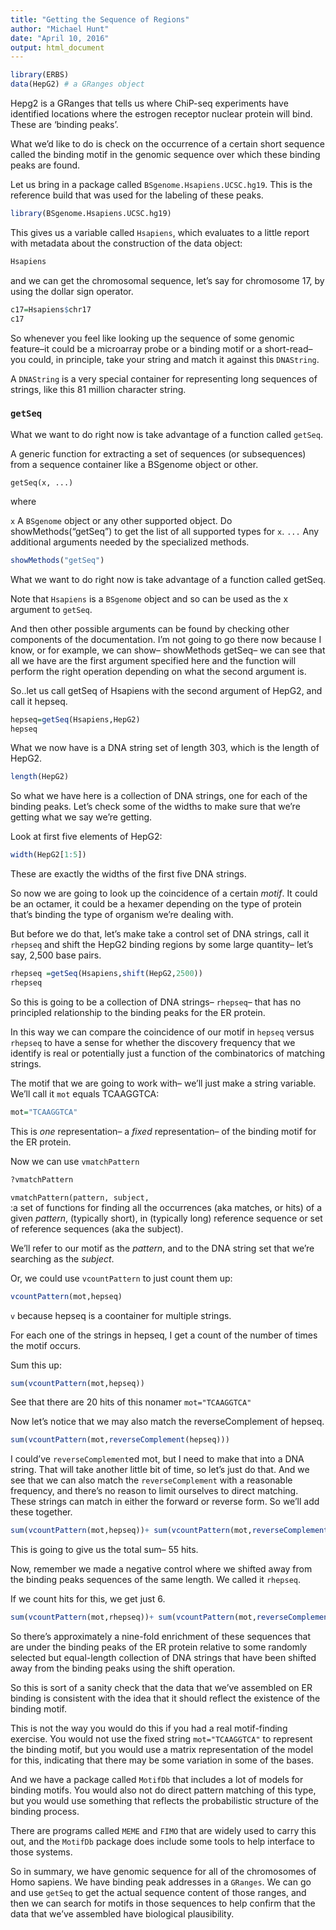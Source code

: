 ```yaml
---
title: "Getting the Sequence of Regions"
author: "Michael Hunt"
date: "April 10, 2016"
output: html_document
---
```


```r
library(ERBS)
data(HepG2) # a GRanges object
```
Hepg2 is a GRanges that tells us where ChiP-seq experiments have identified locations where the estrogen receptor nuclear protein will bind. These are 'binding peaks'.

What we'd like to do is check on the occurrence of a certain short sequence called the binding motif in the genomic sequence over which these binding peaks are found.

Let us bring in a package called `BSgenome.Hsapiens.UCSC.hg19`.
This is the reference build that was used for the labeling of these peaks.

```r
library(BSgenome.Hsapiens.UCSC.hg19)
```

This gives us a variable called `Hsapiens`, which evaluates to a little report with metadata about the construction of the data object:

```r
Hsapiens
```
and we can get the chromosomal sequence, let's say for chromosome 17,
by using the dollar sign operator.

```r
c17=Hsapiens$chr17
c17
```
So whenever you feel like looking up the sequence of some genomic feature--it could be a microarray probe or a binding motif or a short-read-- you could, in principle, take your string and match it against this `DNAString`.

A `DNAString` is a very special container for representing long sequences of strings, like this 81 million character string.

### `getSeq`

What we want to do right now is take advantage of a function called `getSeq`.

A generic function for extracting a set of sequences (or subsequences) from a sequence container like a BSgenome object or other.

`getSeq(x, ...)`

where

`x`	 A `BSgenome` object or any other supported object. Do showMethods("getSeq") to get the list of all supported types for `x`. 
`...`	 Any additional arguments needed by the specialized methods.

```r
showMethods("getSeq")
```

What we want to do right now is take advantage of a function called getSeq.

Note that `Hsapiens` is a `BSgenome` object and so can be used as the x argument to `getSeq`.

And then other possible arguments can be found by checking other components of the documentation. I'm not going to go there now because I know, or for example, we can show-- showMethods getSeq-- we can see that all we have are the first argument specified here and the function will perform the right operation depending on what the second argument is.  

So..let us call getSeq of Hsapiens with the second argument of HepG2, and call it hepseq.

```r
hepseq=getSeq(Hsapiens,HepG2)
hepseq
```

What we now have is a DNA string set of length 303, which is the length of HepG2.

```r
length(HepG2)
```

So what we have here is a collection of DNA strings, one for each of the binding peaks. Let's check some of the widths to make sure that we're getting what we say we're getting.

Look at first five elements of HepG2:

```r
width(HepG2[1:5])
```

These are exactly the widths of the first five DNA strings.

So now we are going to look up the coincidence of a certain _motif_. It could be an octamer, it could be a hexamer depending on the type of protein that's binding the type of organism we're dealing with.

But before we do that, let's make take a control set of DNA strings, call it `rhepseq` and shift the HepG2 binding regions by some large quantity-- let's say, 2,500 base pairs.

```r
rhepseq =getSeq(Hsapiens,shift(HepG2,2500))
rhepseq
```

So this is going to be a collection of DNA strings-- `rhepseq`-- that has no principled relationship to the binding peaks for the ER protein.

In this way we can compare the coincidence of our motif in `hepseq` versus `rhepseq` to have a sense for whether the discovery frequency that we identify is real or potentially just a function of the combinatorics of matching strings.

The motif that we are going to work with-- we'll just make a string variable. We'll call it `mot` equals TCAAGGTCA:

```r
mot="TCAAGGTCA"
```
This is _one_ representation-- a _fixed_ representation-- of the binding motif for the ER protein.

Now we can use `vmatchPattern`

```r
?vmatchPattern
```
`vmatchPattern(pattern, subject,`  
:a set of functions for finding all the occurrences (aka matches, or hits) of a given _pattern_, (typically short), in (typically long) reference sequence or set of reference sequences  (aka the subject). 

We'll refer to our motif as the _pattern_, and to the DNA string set that we're searching as the _subject_.

Or, we could use `vcountPattern` to just count them up:

```r
vcountPattern(mot,hepseq)
```
`v` because hepseq is a coontainer for multiple strings.

For each one of the strings in hepseq, I get a count of the number of times the motif occurs.

Sum this up:

```r
sum(vcountPattern(mot,hepseq))
```
See that there are 20 hits of this nonamer `mot="TCAAGGTCA"`

Now let's notice that we may also match the reverseComplement of hepseq. 

```r
sum(vcountPattern(mot,reverseComplement(hepseq)))
```
I could've `reverseComplement`ed mot, but I need to make that into a DNA string. That will take another little bit of time, so let's just do that. And we see that we can also match the `reverseComplement` with a reasonable frequency, and there's no reason to limit ourselves to direct matching.
These strings can match in either the forward or reverse form. So we'll add these together.

```r
sum(vcountPattern(mot,hepseq))+ sum(vcountPattern(mot,reverseComplement(hepseq)))
```
This is going to give us the total sum-- 55 hits.

Now, remember we made a negative control where we shifted away from the binding peaks sequences of the same length. We called it `rhepseq`.

If we count hits for this, we get just 6.

```r
sum(vcountPattern(mot,rhepseq))+ sum(vcountPattern(mot,reverseComplement(rhepseq)))
```
So there's approximately a nine-fold enrichment of these sequences that are under the binding peaks of the ER protein relative to some randomly selected but equal-length collection of DNA strings that have been shifted away from the binding peaks using the shift operation.

So this is sort of a sanity check that the data that we've assembled on ER binding is consistent with the idea that it should reflect the existence of the binding motif.

This is not the way you would do this if you had a real motif-finding exercise. You would not use the fixed string `mot="TCAAGGTCA"` to represent the binding motif,
but you would use a matrix representation of the model for this, indicating that there may be some variation in some of the bases.

And we have a package called `MotifDb` that includes a lot of models for binding motifs. You would also not do direct pattern matching of this type, but you would use something that reflects the probabilistic structure of the binding process.

There are programs called `MEME` and `FIMO` that are widely used to carry this out, and the `MotifDb` package does include some tools to help interface to those systems.

So in summary, we have genomic sequence for all of the chromosomes of Homo sapiens.
We have binding peak addresses in a `GRanges`. We can go and use `getSeq` to get the actual sequence content of those ranges, and then we can search for motifs in those sequences to help confirm that the data that we've assembled have biological plausibility.
